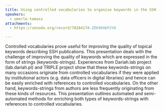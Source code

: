 ```yaml
---
title: Using controlled vocabularies to organise keywords in the SSH
speakers:
  - umerle-tomasz
attachments:
  - https://zenodo.org/record/7828417#.ZDk96HbP2YA

---
```

Controlled vocabularies prove useful for improving the quality of topical keywords describing SSH publications. This presentation deals with the challenge of improving the quality of keywords which are expressed in the form of strings (keywords-strings). Experiences from Dariah.lab project (lab.dariah.pl) and TRIPLE project show that these keywords-strings on many occasions originate from controlled vocabularies if they were applied by institutional actors (e.g. data officers in digital libraries) and hence can be easily enriched with references to controlled vocabularies. On the other hand, keywords-strings from authors are less frequently originating from these kinds of resources. This presentation outlines automated and semi-automated methods for enriching both types of keywords-strings with references to controlled vocabularies.

<Speakers>
  <Speaker speaker="umerle-tomasz">
  </Speaker>
</Speakers>